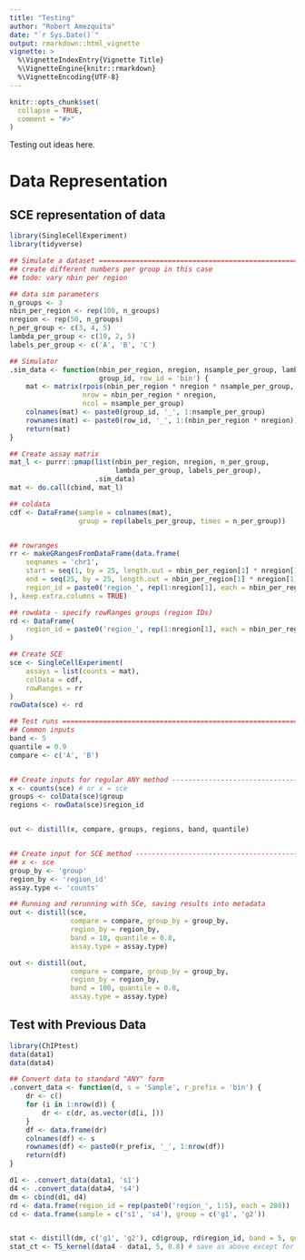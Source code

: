 ```yaml
---
title: "Testing"
author: "Robert Amezquita"
date: "`r Sys.Date()`"
output: rmarkdown::html_vignette
vignette: >
  %\VignetteIndexEntry{Vignette Title}
  %\VignetteEngine{knitr::rmarkdown}
  %\VignetteEncoding{UTF-8}
---
```


```r
knitr::opts_chunk$set(
  collapse = TRUE,
  comment = "#>"
)
```

Testing out ideas here.


# Data Representation

## SCE representation of data

```r
library(SingleCellExperiment)
library(tidyverse)

## Simulate a dataset ==========================================================
## create different numbers per group in this case
## todo: vary nbin per region

## data sim parameters
n_groups <- 3
nbin_per_region <- rep(100, n_groups)
nregion <- rep(50, n_groups)
n_per_group <- c(3, 4, 5)
lambda_per_group <- c(10, 2, 5)
labels_per_group <- c('A', 'B', 'C')

## Simulator
.sim_data <- function(nbin_per_region, nregion, nsample_per_group, lambda,
                      group_id, row_id = 'bin') {
    mat <- matrix(rpois(nbin_per_region * nregion * nsample_per_group, lambda),
                  nrow = nbin_per_region * nregion,
                  ncol = nsample_per_group)
    colnames(mat) <- paste0(group_id, '_', 1:nsample_per_group)
    rownames(mat) <- paste0(row_id, '_', 1:(nbin_per_region * nregion))
    return(mat)
}

## Create assay matrix
mat_l <- purrr::pmap(list(nbin_per_region, nregion, n_per_group,
                          lambda_per_group, labels_per_group),
                     .sim_data)
mat <- do.call(cbind, mat_l)

## coldata
cdf <- DataFrame(sample = colnames(mat),
                 group = rep(labels_per_group, times = n_per_group))


## rowranges
rr <- makeGRangesFromDataFrame(data.frame(
    seqnames = 'chr1',
    start = seq(1, by = 25, length.out = nbin_per_region[1] * nregion[1]),
    end = seq(25, by = 25, length.out = nbin_per_region[1] * nregion[1]),
    region_id = paste0('region_', rep(1:nregion[1], each = nbin_per_region[1]))
), keep.extra.columns = TRUE)

## rowdata - specify rowRanges groups (region IDs)
rd <- DataFrame(
    region_id = paste0('region_', rep(1:nregion[1], each = nbin_per_region[1]))
)

## Create SCE
sce <- SingleCellExperiment(
    assays = list(counts = mat),
    colData = cdf,
    rowRanges = rr
)
rowData(sce) <- rd

## Test runs ===================================================================
## Common inputs
band <- 5
quantile = 0.9
compare <- c('A', 'B')


## Create inputs for regular ANY method ----------------------------------------
x <- counts(sce) # or x = sce
groups <- colData(sce)$group
regions <- rowData(sce)$region_id


out <- distill(x, compare, groups, regions, band, quantile)


## Create input for SCE method -------------------------------------------------
## x <- sce
group_by <- 'group'
region_by <- 'region_id'
assay.type <- 'counts'

## Running and rerunning with SCe, saving results into metadata
out <- distill(sce,
               compare = compare, group_by = group_by,
               region_by = region_by,
               band = 10, quantile = 0.8,
               assay.type = assay.type) 

out <- distill(out,
               compare = compare, group_by = group_by,
               region_by = region_by,
               band = 100, quantile = 0.8,
               assay.type = assay.type)
```




## Test with Previous Data


```r
library(ChIPtest)
data(data1)
data(data4)

## Convert data to standard "ANY" form
.convert_data <- function(d, s = 'Sample', r_prefix = 'bin') {
    dr <- c()
    for (i in 1:nrow(d)) {
        dr <- c(dr, as.vector(d[i, ]))
    }
    df <- data.frame(dr)
    colnames(df) <- s
    rownames(df) <- paste0(r_prefix, '_', 1:nrow(df))
    return(df)
}

d1 <- .convert_data(data1, 's1')
d4 <- .convert_data(data4, 's4')
dm <- cbind(d1, d4) 
rd <- data.frame(region_id = rep(paste0('region_', 1:5), each = 280))
cd <- data.frame(sample = c('s1', 's4'), group = c('g1', 'g2'))


stat <- distill(dm, c('g1', 'g2'), cd$group, rd$region_id, band = 5, quantile = 0.8)
stat_ct <- TS_kernel(data4 - data1, 5, 0.8) # save as above except for sign

```

